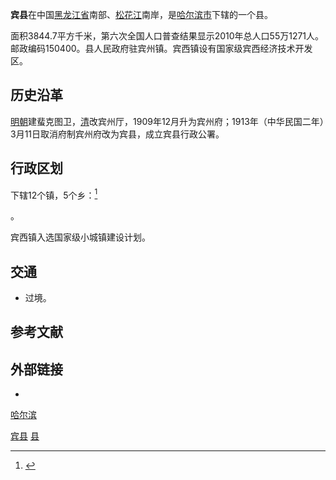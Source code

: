 {{Dablink|关于同名县份，参见：[[宾县_(消歧义)|宾县 (消歧义)]]。}}
{{Infobox China County
| county = 宾县
| usedname = 
| nameorigin = 
| Photo = 
| Photoname = 
| map =file:ChinaHarbinBinxian.png
| map size = 
| Belong = [[黑龙江省|黑龙江省]][[哈尔滨市|哈尔滨市]]
| Types = [[县|县]]
| admincode =  230125
| founded = 
| seat = 宾州镇
| officerTitle = 
| officer = 
| officerTitle2 = 
| officer2 = 
| division = 7
| town = 
| township = 
| subdistrict = 7
| dialect = 
| post code = 150400 
| phone code = 451
| coordinate = 
| area_total = 3844.7
| area land = 
| area water = 
| census yr = 
| pop = 55万1271人（2010年）
| density =  
| GDP = 
| GDP_as_of = 
| GDPPC = 
| carlicense = 黑A
| web = www.chinabx.gov.cn
| web_title = 宾县政府网
}}
'''宾县'''在中国[[黑龙江省|黑龙江省]]南部、[[松花江|松花江]]南岸，是[[哈尔滨市|哈尔滨市]]下辖的一个县。

面积3844.7平方千米，第六次全国人口普查结果显示2010年总人口55万1271人。邮政编码150400。县人民政府驻宾州镇。宾西镇设有国家级宾西经济技术开发区。

== 历史沿革 ==
[[明朝|明朝]]建蜚克图卫，[[清|清]]改宾州厅，1909年12月升为宾州府；1913年（中华民国二年）3月11日取消府制宾州府改为宾县，成立宾县行政公署。

== 行政区划 ==
下辖12个镇，5个乡：<ref>{{PRC admin/ref sgc|23/01/25/000/000}}</ref>

{{PRC admin/children|23/01/25/000/000}}。

宾西镇入选国家级小城镇建设计划。

== 交通 ==
* {{中国国道名|221}}过境。

== 参考文献 ==
{{reflist}}

== 外部链接 ==
* {{Official website|http://www.chinabx.gov.cn/|name=宾县人民政府}}

{{宾县行政区划}}
{{哈尔滨市行政区划}}
{{黑龙江行政区划}}

[[Category:宾县|]]
[[Category:哈尔滨区县市|县]]
[[category:黑龙江省县份|哈尔滨]]